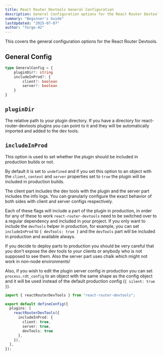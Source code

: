 ```yaml
---
title: React Router Devtools General Configuration
description: General Configuration options for the React Router Devtools to interface with your editor
summary: "Beginner's Guide"
lastUpdated: "2025-07-07"
author: "forge-42"
---
```



This covers the general configuration options for the React Router Devtools.

## General Config

```ts
type GeneralConfig = {
 	pluginDir?: string
	includeInProd?: {
		client?: boolean
		server?: boolean
	}
}
```

## `pluginDir`

The relative path to your plugin directory. If you have a directory for react-router-devtools plugins you can point to it and they
will be automatically imported and added to the dev tools.

## `includeInProd`

This option is used to set whether the plugin should be included in production builds or not.

By default it is set to `undefined` and if you set this option to an object with the `client`, `context` and `server` properties set to `true` the plugin will be included in production builds.

The client part includes the dev tools with the plugin and the server part includes the info logs. You can granularly configure the
exact behavior of both sides with client and server configs respectively.


Each of these flags will include a part of the plugin in production, in order for any of these to work `react-router-devtools` need to be switched over to
a regular dependency and included in your project. If you only want to include the `devTools` helper in production, for example, you can
set `includeInProd` to `{ devTools: true }` and the `devTools` part will be included in production and available always.

<WarningAlert title="Be careful!">
 If you decide to deploy parts to production you should be very careful that you don't expose the dev tools to your clients or anybody
 who is not supposed to see them. Also the server part uses chalk which might not work in non-node environments!

 Also, if you wish to edit the plugin server config in production you can set `process.rdt_config` to an object with the same shape as the
 config object and it will be used instead of the default production config (`{ silent: true }`).
</WarningAlert>

  ```ts
  import { reactRouterDevTools } from "react-router-devtools";

  export default defineConfig({
    plugins: [
      reactRouterDevTools({
        includeInProd: {
          client: true,
          server: true,
          devTools: true
        },
      }),
    ],
  });
  ```
